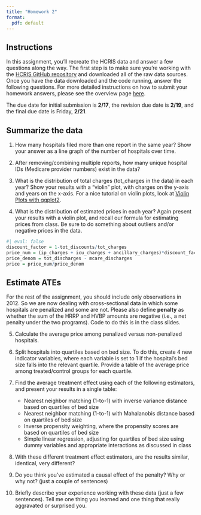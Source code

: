 ```yaml
---
title: "Homework 2"
format:
  pdf: default
---
```


## Instructions
In this assignment, you'll recreate the HCRIS data and answer a few questions along the way. The first step is to make sure you're working with the [HCRIS GitHub repository](https://github.com/imccart/hcris-class) and downloaded all of the raw data sources. Once you have the data downloaded and the code running, answer the following questions. For more detailed instructions on how to submit your homework answers, please see the overview page [here](/assignments/). 

The due date for initial submission is **2/17**, the revision due date is **2/19**, and the final due date is Friday, **2/21**.

## Summarize the data

1. How many hospitals filed more than one report in the same year? Show your answer as a line graph of the number of hospitals over time.

2. After removing/combining multiple reports, how many unique hospital IDs (Medicare provider numbers) exist in the data?

3. What is the distribution of total charges (tot_charges in the data) in each year? Show your results with a "violin" plot, with charges on the y-axis and years on the x-axis. For a nice tutorial on violin plots, look at [Violin Plots with ggplot2](https://ggplot2tutor.com/powerlifting/squats/).

4. What is the distribution of estimated prices in each year? Again present your results with a violin plot, and recall our formula for estimating prices from class. Be sure to do something about outliers and/or negative prices in the data.
```r
#| eval: false
discount_factor = 1-tot_discounts/tot_charges
price_num = (ip_charges + icu_charges + ancillary_charges)*discount_factor - tot_mcare_payment
price_denom = tot_discharges - mcare_discharges
price = price_num/price_denom
```


## Estimate ATEs
For the rest of the assignment, you should include only observations in 2012. So we are now dealing with cross-sectional data in which some hospitals are penalized and some are not. Please also define **penalty** as whether the sum of the HRRP and HVBP amounts are negative (i.e., a net penalty under the two programs). Code to do this is in the class slides.

5. Calculate the average price among penalized versus non-penalized hospitals.

6. Split hospitals into quartiles based on bed size. To do this, create 4 new indicator variables, where each variable is set to 1 if the hospital's bed size falls into the relevant quartile. Provide a table of the average price among treated/control groups for each quartile.

7. Find the average treatment effect using each of the following estimators, and present your results in a single table: 
    - Nearest neighbor matching (1-to-1) with inverse variance distance based on quartiles of bed size
    - Nearest neighbor matching (1-to-1) with Mahalanobis distance based on quartiles of bed size
    - Inverse propensity weighting, where the propensity scores are based on quartiles of bed size
    - Simple linear regression, adjusting for quartiles of bed size using dummy variables and appropriate interactions as discussed in class

8. With these different treatment effect estimators, are the results similar, identical, very different? 

9. Do you think you've estimated a causal effect of the penalty? Why or why not? (just a couple of sentences)

10. Briefly describe your experience working with these data (just a few sentences). Tell me one thing you learned and one thing that really aggravated or surprised you.
